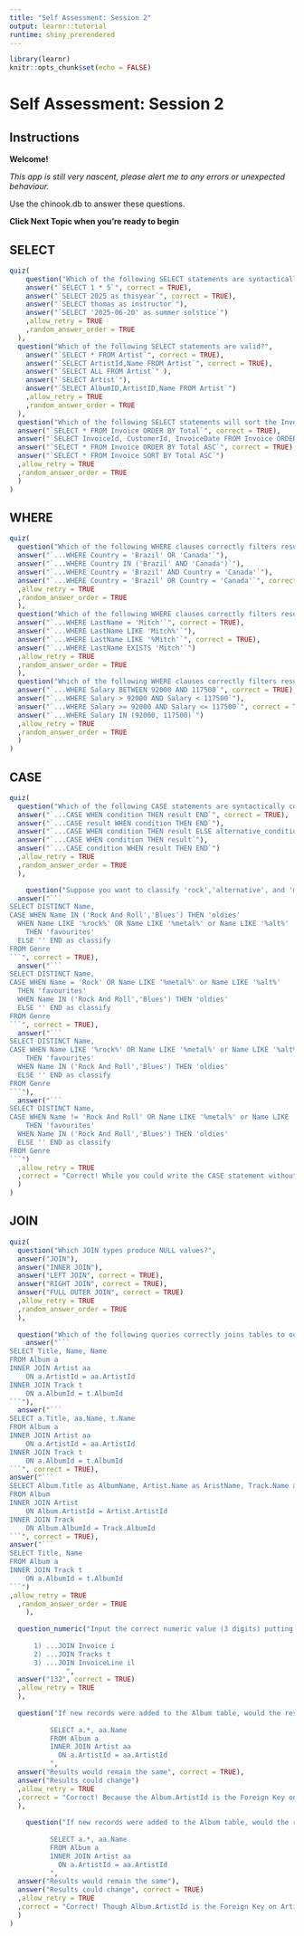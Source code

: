 ```yaml
---
title: "Self Assessment: Session 2"
output: learnr::tutorial
runtime: shiny_prerendered
---
```


```r
library(learnr)
knitr::opts_chunk$set(echo = FALSE)
```
# Self Assessment: Session 2

## Instructions

**Welcome!**

*This app is still very nascent, please alert me to any errors or unexpected behaviour.*

Use the chinook.db to answer these questions.
 
**Click Next Topic when you're ready to begin**

## SELECT

```r
quiz(
    question("Which of the following SELECT statements are syntactically correct (even if not meaningful)?",
    answer("`SELECT 1 * 5`", correct = TRUE),
    answer("`SELECT 2025 as thisyear`", correct = TRUE),
    answer("`SELECT thomas as instructor`"),
    answer("`SELECT '2025-06-20' as summer solstice`")
    ,allow_retry = TRUE
    ,random_answer_order = TRUE
  ),
  question("Which of the following SELECT statements are valid?",
    answer("`SELECT * FROM Artist`", correct = TRUE),
    answer("`SELECT ArtistId,Name FROM Artist`", correct = TRUE),
    answer("`SELECT ALL FROM Artist`" ),
    answer("`SELECT Artist`"),
    answer("`SELECT AlbumID,ArtistID,Name FROM Artist`")
    ,allow_retry = TRUE
    ,random_answer_order = TRUE
  ),
  question("Which of the following SELECT statements will sort the Invoice table by the smallest Total values?",
  answer("`SELECT * FROM Invoice ORDER BY Total`", correct = TRUE),
  answer("`SELECT InvoiceId, CustomerId, InvoiceDate FROM Invoice ORDER BY Total`", correct = TRUE),
  answer("`SELECT * FROM Invoice ORDER BY Total ASC`", correct = TRUE),
  answer("`SELECT * FROM Invoice SORT BY Total ASC`")
  ,allow_retry = TRUE
  ,random_answer_order = TRUE
  )
)
```

## WHERE

```r
quiz(
  question("Which of the following WHERE clauses correctly filters results to show customers who reside in either 'Brazil' or 'Canada'? ",
  answer("`...WHERE Country = 'Brazil' OR 'Canada'`"),
  answer("`...WHERE Country IN ('Brazil' AND 'Canada')`"),
  answer("`...WHERE Country = 'Brazil' AND Country = 'Canada'`"),
  answer("`...WHERE Country = 'Brazil' OR Country = 'Canada'`", correct = TRUE)
  ,allow_retry = TRUE
  ,random_answer_order = TRUE
  ),
  question("Which of the following WHERE clauses correctly filters results to show only employees with the last name 'Mitch'?",
  answer("`...WHERE LastName = 'Mitch'`", correct = TRUE),
  answer("`...WHERE LastName LIKE 'Mitch%'`"),
  answer("`...WHERE LastName LIKE '%Mitch'`", correct = TRUE),
  answer("`...WHERE LastName EXISTS 'Mitch'`")
  ,allow_retry = TRUE
  ,random_answer_order = TRUE
  ),
  question("Which of the following WHERE clauses correctly filters results to show employees with a salary between $92,000 and $117,500?",
  answer("`...WHERE Salary BETWEEN 92000 AND 117500`", correct = TRUE),
  answer("`...WHERE Salary > 92000 AND Salary < 117500`"),
  answer("`...WHERE Salary >= 92000 AND Salary <= 117500`", correct = TRUE),
  answer("`...WHERE Salary IN (92000, 117500)`")
  ,allow_retry = TRUE
  ,random_answer_order = TRUE
  )
)
```


## CASE

```r
quiz(
  question("Which of the following CASE statements are syntactically correct?",
  answer("`...CASE WHEN condition THEN result END`", correct = TRUE),
  answer("`...CASE result WHEN condition THEN END`"),
  answer("`...CASE WHEN condition THEN result ELSE alternative_condition END`", correct = TRUE),
  answer("`...CASE WHEN condition THEN result`"),
  answer("`...CASE condition WHEN result THEN END`")
  ,allow_retry = TRUE
  ,random_answer_order = TRUE
  ),

    question("Suppose you want to classify 'rock','alternative', and 'metal' genres into a single category: 'favourites', but want to classify 'Rock And Roll' and 'Blues' into a separate category: 'oldies'. Which of the following CASE statements are correct?",
  answer("```
SELECT DISTINCT Name,
CASE WHEN Name IN ('Rock And Roll','Blues') THEN 'oldies' 
  WHEN Name LIKE '%rock%' OR Name LIKE '%metal%' or Name LIKE '%alt%' 
	THEN 'favourites' 
  ELSE '' END as classify
FROM Genre
```", correct = TRUE),
  answer("```
SELECT DISTINCT Name,
CASE WHEN Name = 'Rock' OR Name LIKE '%metal%' or Name LIKE '%alt%' 
  THEN 'favourites'
  WHEN Name IN ('Rock And Roll','Blues') THEN 'oldies' 
  ELSE '' END as classify
FROM Genre
```", correct = TRUE),
  answer("```
SELECT DISTINCT Name,
CASE WHEN Name LIKE '%rock%' OR Name LIKE '%metal%' or Name LIKE '%alt%' 
	THEN 'favourites' 
  WHEN Name IN ('Rock And Roll','Blues') THEN 'oldies' 
  ELSE '' END as classify
FROM Genre
```"),
  answer("```
SELECT DISTINCT Name,
CASE WHEN Name != 'Rock And Roll' OR Name LIKE '%metal%' or Name LIKE '%alt%' 
	THEN 'favourites' 
  WHEN Name IN ('Rock And Roll','Blues') THEN 'oldies' 
  ELSE '' END as classify
FROM Genre
```")
  ,allow_retry = TRUE
  ,correct = "Correct! While you could write the CASE statement without a LIKE statement and achieve a similar result, there may be more complex scenarios where this is harder. In those instances, the order of the CASE statement is crucial, as once a row is evaluated to meet a criteria, it won't be re-evaluated."
  )
)
```

## JOIN


```r
quiz(
  question("Which JOIN types produce NULL values?",
  answer("JOIN"),
  answer("INNER JOIN"),
  answer("LEFT JOIN", correct = TRUE),
  answer("RIGHT JOIN", correct = TRUE),
  answer("FULL OUTER JOIN", correct = TRUE)
  ,allow_retry = TRUE
  ,random_answer_order = TRUE
  ),
  
  question("Which of the following queries correctly joins tables to output all tracks and their corresponding artists and albums?",
    answer("```
SELECT Title, Name, Name 
FROM Album a
INNER JOIN Artist aa
	ON a.ArtistId = aa.ArtistId
INNER JOIN Track t
	ON a.AlbumId = t.AlbumId
```"),
  answer("```
SELECT a.Title, aa.Name, t.Name 
FROM Album a
INNER JOIN Artist aa
	ON a.ArtistId = aa.ArtistId
INNER JOIN Track t
	ON a.AlbumId = t.AlbumId
```", correct = TRUE),
answer("```
SELECT Album.Title as AlbumName, Artist.Name as AristName, Track.Name as TrackName
FROM Album 
INNER JOIN Artist
	ON Album.ArtistId = Artist.ArtistId
INNER JOIN Track
	ON Album.AlbumId = Track.AlbumId
```", correct = TRUE),
answer("```
SELECT Title, Name 
FROM Album a
INNER JOIN Track t
	ON a.AlbumId = t.AlbumId
```")
,allow_retry = TRUE
  ,random_answer_order = TRUE
    ),
  
  question_numeric("Input the correct numeric value (3 digits) putting the JOIN statements in correct order starting `FROM Customer c` in order to see all the tracks purchased by a customer.
                   
      1) ...JOIN Invoice i
      2) ...JOIN Tracks t
      3) ...JOIN InvoiceLine il
              ",
  answer("132", correct = TRUE)
  ,allow_retry = TRUE
  ),
  
  question("If new records were added to the Album table, would the result set change if the join type for the below query was switched to a LEFT JOIN instead?
          
          SELECT a.*, aa.Name
          FROM Album a
          INNER JOIN Artist aa
          	ON a.ArtistId = aa.ArtistId 
          ",
  answer("Results would remain the same", correct = TRUE),
  answer("Results could change")
  ,allow_retry = TRUE
  ,correct = "Correct! Because the Album.ArtistId is the Foreign Key on Artist, we know that there cannot be records in the Album table without a corresponding ArtistId."
  ),
  
    question("If new records were added to the Album table, would the result set change if the join type for the below query was switched to a RIGHT JOIN instead?
          
          SELECT a.*, aa.Name
          FROM Album a
          INNER JOIN Artist aa
          	ON a.ArtistId = aa.ArtistId 
          ",
  answer("Results would remain the same"),
  answer("Results could change", correct = TRUE)
  ,allow_retry = TRUE
  ,correct = "Correct! Though Album.ArtistId is the Foreign Key on Artist, we can have artists in the Artist table without corresponding Albums. In the case of a RIGHT JOIN, we would see NULL values for all a.* columns without a corresponding ArtistId." 
  )
)
```
